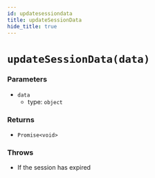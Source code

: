 ```yaml
---
id: updatesessiondata
title: updateSessionData
hide_title: true
---
```


# ``updateSessionData(data)``

### Parameters
- ``data``
  - type: ``object``

### Returns
- ``Promise<void>``

### Throws
- If the session has expired

